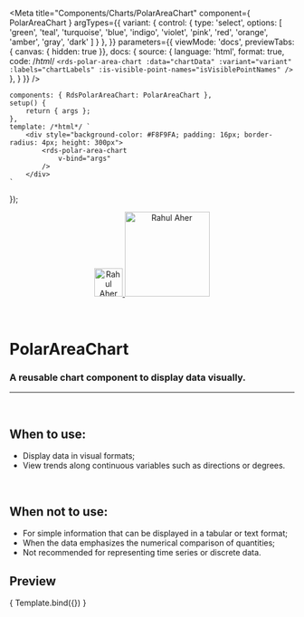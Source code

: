 
<Meta
	title="Components/Charts/PolarAreaChart"
	component={ PolarAreaChart }
	argTypes={{
		variant: {
			control: {
				type: 'select',
				options: [
				'green',
				'teal',
				'turquoise',
				'blue',
				'indigo',
				'violet',
				'pink',
				'red',
				'orange',
				'amber',
				'gray',
				'dark'
				]
			}
		},
	}}
	parameters={{
		viewMode: 'docs',
		previewTabs: { canvas: { hidden: true }},
		docs: {
			source: {
				language: 'html',
				format: true,
				code: /*html*/
`<rds-polar-area-chart
	:data="chartData"
	:variant="variant"
	:labels="chartLabels"
	:is-visible-point-names="isVisiblePointNames"
/>`
			},
		}
	}}
/>

	components: { RdsPolarAreaChart: PolarAreaChart },
	setup() {
		return { args };
	},
	template: /*html*/ `
		<div style="background-color: #F8F9FA; padding: 16px; border-radius: 4px; height: 300px">
			<rds-polar-area-chart
				v-bind="args"
			/>
		</div>
	`
});

<div align="center" style={{display: 'flex'}}>
    <a href="https://rahulaher.netlify.app">
        <img src="../../../img/logo/glyph-black-colored.svg" alt="Rahul Aher logo" width="50" />
        <img src="../../../img/logo/word-black-colored.svg" alt="Rahul Aher" width="150" />
    </a>
</div>

<br />
<br />

# PolarAreaChart

### A reusable chart component to display data visually.
---
<br />

## When to use:
- Display data in visual formats;
- View trends along continuous variables such as directions or degrees.

<br />

## When not to use:
- For simple information that can be displayed in a tabular or text format;
- When the data emphasizes the numerical comparison of quantities;
- Not recommended for representing time series or discrete data.

## Preview

<Canvas>
	<Story
		name="PolarAreaChart"
		args={{
			labels: ['January', 'February', 'March', 'April', 'May'],
			variant: 'green',
			isVisiblePointNames: true,
			data: [
				{
					name: 'Echocardiogram',
					datasets: [
						{
							label: 'Exams carried out',
							data: [120, 220, 180, 320, 150],
						},
					]
				},
			],
	}}
>
	{ Template.bind({}) }
  </Story>
</Canvas>

<ArgsTable story="PolarAreaChart" />

